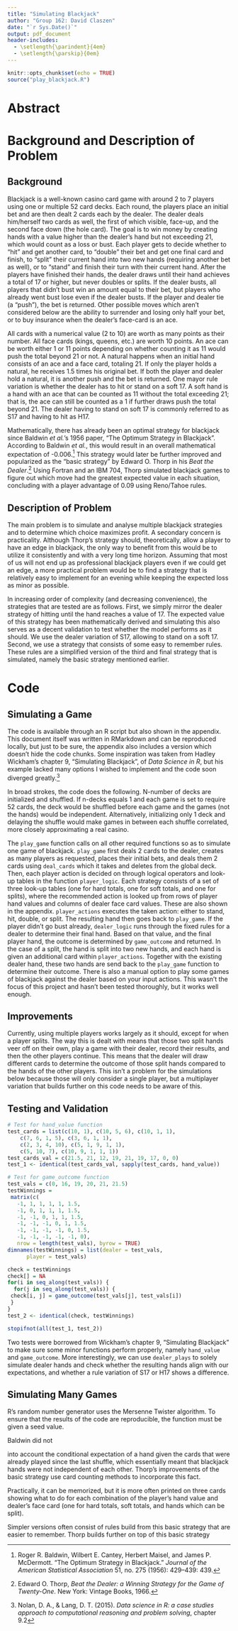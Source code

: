 ```yaml
---
title: "Simulating Blackjack"
author: "Group 162: David Claszen"
date: "`r Sys.Date()`"
output: pdf_document
header-includes:
  - \setlength{\parindent}{4em}
  - \setlength{\parskip}{0em}
---
```


```r
knitr::opts_chunk$set(echo = TRUE)
source("play_blackjack.R")
```


# Abstract




# Background and Description of Problem

## Background

Blackjack is a well-known casino card game with around 2 to 7 players using one or multiple 52 card decks. Each round, the players place an initial bet and are then dealt 2 cards each by the dealer. The dealer deals him/herself two cards as well, the first of which visible, face-up, and the second face down (the hole card). The goal is to win money by creating hands with a value higher than the dealer's hand but not exceeding 21, which would count as a loss or bust. Each player gets to decide whether to "hit" and get another card, to "double" their bet and get one final card and finish, to "split" their current hand into two new hands (requiring another bet as well), or to "stand" and finish their turn with their current hand. After the players have finished their hands, the dealer draws until their hand achieves a total of 17 or higher, but never doubles or splits. If the dealer busts, all players that didn't bust win an amount equal to their bet, but players who already went bust lose even if the dealer busts. If the player and dealer tie (a "push"), the bet is returned. Other possible moves which aren't considered below are the ability to surrender and losing only half your bet, or to buy insurance when the dealer's face-card is an ace.

All cards with a numerical value (2 to 10) are worth as many points as their number. All face cards (kings, queens, etc.) are worth 10 points. An ace can be worth either 1 or 11 points depending on whether counting it as 11 would push the total beyond 21 or not. A natural happens when an initial hand consists of an ace and a face card, totaling 21. If only the player holds a natural, he receives 1.5 times his original bet. If both the player and dealer hold a natural, it is another push and the bet is returned. One mayor rule variation is whether the dealer has to hit or stand on a soft 17. A soft hand is a hand with an ace that can be counted as 11 without the total exceeding 21; that is, the ace can still be counted as a 1 if further draws push the total beyond 21. The dealer having to stand on soft 17 is commonly referred to as S17 and having to hit as H17. 

Mathematically, there has already been an optimal strategy for blackjack since Baldwin *et al.*'s 1956 paper, "The Optimum Strategy in Blackjack". According to Baldwin *et al.*, this would result in an overall mathematical expectation of -0.006.^[Roger R. Baldwin, Wilbert E. Cantey, Herbert Maisel, and James P. McDermott. “The Optimum Strategy in Blackjack.” *Journal of the American Statistical Association* 51, no. 275 (1956): 429–439: 439.] This strategy would later be further improved and popularized as the "basic strategy" by Edward O. Thorp in his *Beat the Dealer*.^[Edward O. Thorp, *Beat the Dealer: a Winning Strategy for the Game of Twenty-One*. New York: Vintage Books, 1966.] Using Fortran and an IBM 704, Thorp simulated blackjack games to figure out which move had the greatest expected value in each situation, concluding with a player advantage of 0.09 using Reno/Tahoe rules. 


## Description of Problem

The main problem is to simulate and analyse multiple blackjack strategies and to determine which choice maximizes profit. A secondary concern is practicality. Although Thorp's strategy should, theoretically, allow a player to have an edge in blackjack, the only way to benefit from this would be to utilize it consistently and with a very long time horizon. Assuming that most of us will not end up as professional blackjack players even if we could get an edge, a more practical problem would be to find a strategy that is relatively easy to implement for an evening while keeping the expected loss as minor as possible. 

In increasing order of complexity (and decreasing convenience), the strategies that are tested are as follows. First, we simply mirror the dealer strategy of hitting until the hand reaches a value of 17. The expected value of this strategy has been mathematically derived and simulating this also serves as a decent validation to test whether the model performs as it should. We use the dealer variation of S17, allowing to stand on a soft 17. Second, we use a strategy that consists of some easy to remember rules. These rules are a simplified version of the third and final strategy that is simulated, namely the basic strategy mentioned earlier.


# Code

## Simulating a Game

The code is available through an R script but also shown in the appendix. This document itself was written in RMarkdown and can be reproduced locally, but just to be sure, the appendix also includes a version which doesn't hide the code chunks. Some inspiration was taken from Hadley Wickham's chapter 9, "Simulating Blackjack", of *Data Science in R*, but his example lacked many options I wished to implement and the code soon diverged greatly.^[Nolan, D. A., & Lang, D. T. (2015). *Data science in R: a case studies approach to computational reasoning and problem solving*, chapter 9.2]

In broad strokes, the code does the following. N-number of decks are initialized and shuffled. If n-decks equals 1 and each game is set to require 52 cards, the deck would be shuffled before each game and the games (not the hands) would be independent. Alternatively, initializing only 1 deck and delaying the shuffle would make games in between each shuffle correlated, more closely approximating a real casino.

The `play_game` function calls on all other required functions so as to simulate one game of blackjack. `play_game` first deals 2 cards to the dealer, creates as many players as requested, places their initial bets, and deals them 2 cards using `deal_cards` which it takes and deletes from the global deck. Then, each player action is decided on through logical operators and look-up tables in the function `player_logic`. Each strategy consists of a set of three look-up tables (one for hard totals, one for soft totals, and one for splits), where the recommended action is looked up from rows of player hand values and columns of dealer face card values. These are also shown in the appendix. `player_actions` executes the taken action: either to stand, hit, double, or split. The resulting hand then goes back to `play_game`. If the player didn't go bust already, `dealer_logic` runs through the fixed rules for a dealer to determine their final hand. Based on that value, and the final player hand, the outcome is determined by `game_outcome` and returned. In the case of a split, the hand is split into two new hands, and each hand is given an additional card within `player_actions`. Together with the existing dealer hand, these two hands are send back to the `play_game` function to determine their outcome. There is also a manual option to play some games of blackjack against the dealer based on your input actions. This wasn't the focus of this project and hasn't been tested thoroughly, but it works well enough.

## Improvements

Currently, using multiple players works largely as it should, except for when a player splits. The way this is dealt with means that those two split hands veer off on their own, play a game with their dealer, record their results, and then the other players continue. This means that the dealer will draw different cards to determine the outcome of those split hands compared to the hands of the other players. This isn't a problem for the simulations below because those will only consider a single player, but a multiplayer variation that builds further on this code needs to be aware of this. 

## Testing and Validation

```r
# Test for hand_value function
test_cards = list(c(10, 1), c(10, 5, 6), c(10, 1, 1),
    c(7, 6, 1, 5), c(3, 6, 1, 1),
    c(2, 3, 4, 10), c(5, 1, 9, 1, 1),
    c(5, 10, 7), c(10, 9, 1, 1, 1))
test_cards_val = c(21.5, 21, 12, 19, 21, 19, 17, 0, 0)
test_1 <- identical(test_cards_val, sapply(test_cards, hand_value))

# Test for game_outcome function
test_vals = c(0, 16, 19, 20, 21, 21.5)
testWinnings =
 matrix(c(
   -1, 1, 1, 1, 1, 1.5,
   -1, 0, 1, 1, 1, 1.5,
   -1, -1, 0, 1, 1, 1.5,
   -1, -1, -1, 0, 1, 1.5,
   -1, -1, -1, -1, 0, 1.5,
   -1, -1, -1, -1, -1, 0),
   nrow = length(test_vals), byrow = TRUE)
dimnames(testWinnings) = list(dealer = test_vals,
      player = test_vals)

check = testWinnings
check[] = NA
for(i in seq_along(test_vals)) {
  for(j in seq_along(test_vals)) {
 check[i, j] = game_outcome(test_vals[j], test_vals[i])
 }
}
test_2 <- identical(check, testWinnings)

stopifnot(all(test_1, test_2))
```


Two tests were borrowed from Wickham's chapter 9, "Simulating Blackjack" to make sure some minor functions perform properly, namely `hand_value` and `game_outcome`. More interestingly, we can use `dealer_plays` to solely simulate dealer hands and check whether the resulting hands align with our expectations, and whether a rule variation of S17 or H17 shows a difference.



## Simulating Many Games

R's random number generator uses the Mersenne Twister algorithm. To ensure that the results of the code are reproducible, the function must be given a seed value. 














Baldwin did not 

into account the conditional expectation of a hand given the cards that were already played since the last shuffle, which essentially meant that blackjack hands were not independent of each other. Thorp's improvements of the basic strategy use card counting methods to incorporate this fact. 


Practically, it can be memorized, but it is more often printed on three cards showing what to do for each combination of the player's hand value and dealer's face card (one for hard totals, soft totals, and hands which can be split). 


Simpler versions often consist of rules build from this basic strategy that are easier to remember. Thorp builds further on top of this basic strategy 






